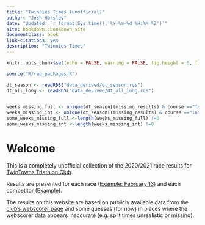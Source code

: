 ```yaml
--- 
title: "Twinnies Times (unofficial)"
author: "Josh Horsley"
date: "Updated: `r format(Sys.time(),'%Y-%m-%d %H:%M %Z')`"
site: bookdown::bookdown_site
documentclass: book
link-citations: yes
description: "Twinnies Times"
---
```



```r

knitr::opts_chunk$set(echo = FALSE, warning = FALSE, fig.height = 6, fig.width = 7)

source("R/req_packages.R")

dt_season <- readRDS("data_derived/dt_season.rds")
dt_all_long <- readRDS("data_derived/dt_all_long.rds")


weeks_missing_full <- unique(dt_season[(missing_results) & course =="full"]$race_number)
weeks_missing_int <- unique(dt_season[(missing_results) & course =="int"]$race_number)
some_weeks_missing_full <-length(weeks_missing_full) !=0
some_weeks_missing_int <-length(weeks_missing_int) !=0

```


# Welcome

This is a completely unofficial collection of the 2020/2021 race results for [TwinTowns Triathlon Club](http://www.twintownstriathlon.org.au).

Results are presented for each race ([Example: February 13](#r-2021-02-13)) and each competitor ([Example](#a-Tracy-Foyster)).

The results on this website are based on publicly available data from the [club's webscorer page](https://www.webscorer.com/33755) and some guesses (for now) in places where the webscorer data appears inaccurate (e.g. split times unrealistic or missing).
